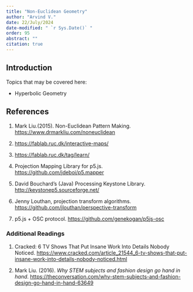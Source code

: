 ```yaml
---
title: "Non-Euclidean Geometry"
author: "Arvind V."
date: 22/July/2024
date-modified: " `r Sys.Date()` "
order: 95
abstract: ""
citation: true
---
```


## Introduction
Topics that may be covered here:

- Hyperbolic Geometry





## References

1. Mark Liu.(2015). Non-Euclidean Pattern Making. <https://www.drmarkliu.com/noneuclidean>


1. <https://fablab.ruc.dk/interactive-maps/>

1. <https://fablab.ruc.dk/tag/learn/>

1. Projection Mapping Library for p5.js. <https://github.com/jdeboi/p5.mapper>

1. David Bouchard's (Java) Processing Keystone Library. <http://keystonep5.sourceforge.net/>

1. Jenny Louthan, projection transform algorithms. <https://github.com/jlouthan/perspective-transform>

1. p5.js + OSC protocol. <https://github.com/genekogan/p5js-osc>


### Additional Readings

1. Cracked: 6 TV Shows That Put Insane Work Into Details Nobody Noticed. <https://www.cracked.com/article_21544_6-tv-shows-that-put-insane-work-into-details-nobody-noticed.html>

1. Mark Liu. (2016). *Why STEM subjects and fashion design go hand in hand*. <https://theconversation.com/why-stem-subjects-and-fashion-design-go-hand-in-hand-63649>


